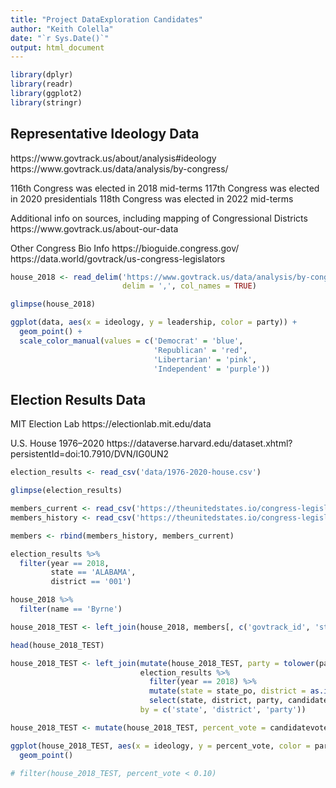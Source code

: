 ```yaml
---
title: "Project DataExploration Candidates"
author: "Keith Colella"
date: "`r Sys.Date()`"
output: html_document
---
```


```r
library(dplyr)
library(readr)
library(ggplot2)
library(stringr)
```

## Representative Ideology Data

https://www.govtrack.us/about/analysis#ideology
https://www.govtrack.us/data/analysis/by-congress/

116th Congress was elected in 2018 mid-terms
117th Congress was elected in 2020 presidentials
118th Congress was elected in 2022 mid-terms

Additional info on sources, including mapping of Congressional Districts
https://www.govtrack.us/about-our-data

Other Congress Bio Info
https://bioguide.congress.gov/
https://data.world/govtrack/us-congress-legislators

```r
house_2018 <- read_delim('https://www.govtrack.us/data/analysis/by-congress/116/sponsorshipanalysis_h.txt',
                         delim = ',', col_names = TRUE)

glimpse(house_2018)

ggplot(data, aes(x = ideology, y = leadership, color = party)) +
  geom_point() + 
  scale_color_manual(values = c('Democrat' = 'blue',
                                'Republican' = 'red',
                                'Libertarian' = 'pink',
                                'Independent' = 'purple'))
```

## Election Results Data

MIT Election Lab
https://electionlab.mit.edu/data

U.S. House 1976–2020
https://dataverse.harvard.edu/dataset.xhtml?persistentId=doi:10.7910/DVN/IG0UN2

```r
election_results <- read_csv('data/1976-2020-house.csv')

glimpse(election_results)
```

```r
members_current <- read_csv('https://theunitedstates.io/congress-legislators/legislators-current.csv')
members_history <- read_csv('https://theunitedstates.io/congress-legislators/legislators-historical.csv')

members <- rbind(members_history, members_current)
```




```r
election_results %>%
  filter(year == 2018,
         state == 'ALABAMA',
         district == '001')

house_2018 %>%
  filter(name == 'Byrne')
```


```r
house_2018_TEST <- left_join(house_2018, members[, c('govtrack_id', 'state', 'district')], by = c('ID' = 'govtrack_id'))

head(house_2018_TEST)
```

```r
house_2018_TEST <- left_join(mutate(house_2018_TEST, party = tolower(party)),
                             election_results %>%
                               filter(year == 2018) %>%
                               mutate(state = state_po, district = as.integer(district), party = tolower(party)) %>%
                               select(state, district, party, candidatevotes, totalvotes),
                             by = c('state', 'district', 'party'))

house_2018_TEST <- mutate(house_2018_TEST, percent_vote = candidatevotes / totalvotes)
```


```r
ggplot(house_2018_TEST, aes(x = ideology, y = percent_vote, color = party)) + 
  geom_point()

# filter(house_2018_TEST, percent_vote < 0.10)
```

